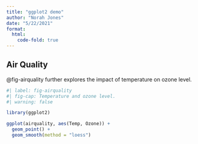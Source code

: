 ```yaml
---
title: "ggplot2 demo"
author: "Norah Jones"
date: "5/22/2021"
format:
  html:
    code-fold: true
---
```


## Air Quality

@fig-airquality further explores the impact of temperature on ozone level.

```r
#| label: fig-airquality
#| fig-cap: Temperature and ozone level.
#| warning: false

library(ggplot2)

ggplot(airquality, aes(Temp, Ozone)) +
  geom_point() +
  geom_smooth(method = "loess")
```
